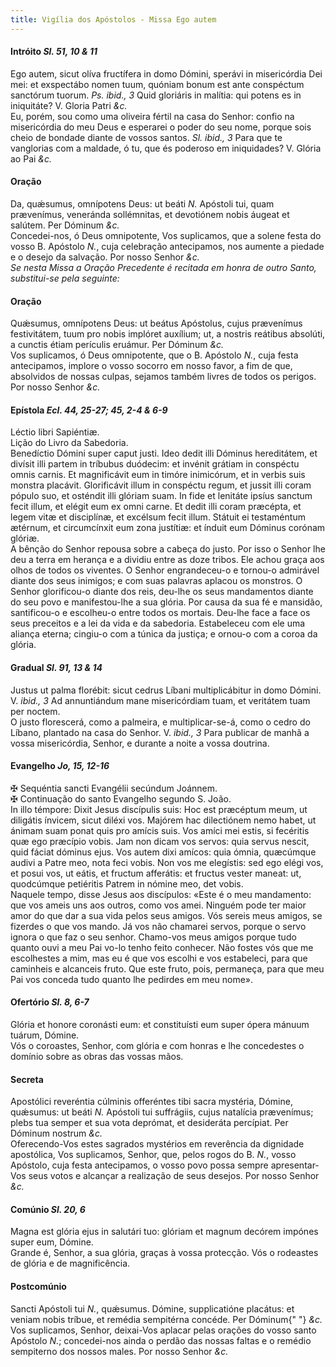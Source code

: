 ```yaml
---
title: Vigília dos Apóstolos - Missa Ego autem
---
```


<h4 class="text-center">
  Intróito <em>Sl. 51, 10 & 11</em>
</h4>
<div class="container-fluid">
  <div class="row">
    <div class="col-6 dropcaps text-justify">
      Ego autem, sicut olíva fructífera in domo Dómini, sperávi in misericórdia
      Dei mei: et exspectábo nomen tuum, quóniam bonum est ante conspéctum
      sanctórum tuorum. <em>Ps. ibid., 3</em> Quid gloriáris in malítia: qui
      potens es in iniquitáte? V. Gloria Patri <em>&c.</em>
    </div>
    <div class="col-6 dropcaps text-justify">
      Eu, porém, sou como uma oliveira fértil na casa do Senhor: confio na
      misericórdia do meu Deus e esperarei o poder do seu nome, porque sois
      cheio de bondade diante de vossos santos. <em>Sl. ibid., 3</em> Para que
      te vanglorias com a maldade, ó tu, que és poderoso em iniquidades? V.
      Glória ao Pai <em>&c.</em>
    </div>
  </div>
</div>

<h4 class="text-center">Oração</h4>
<div class="container-fluid">
  <div class="row">
    <div class="col-6 dropcaps text-justify">
      Da, quǽsumus, omnípotens Deus: ut beáti <em>N. </em>Apóstoli tui, quam
      prævenímus, veneránda sollémnitas, et devotiónem nobis áugeat et salútem.
      Per Dóminum <em>&c.</em>
    </div>
    <div class="col-6 dropcaps text-justify">
      Concedei-nos, ó Deus omnipotente, Vos suplicamos, que a solene festa do
      vosso B. Apóstolo <em>N.</em>, cuja celebração antecipamos, nos aumente a
      piedade e o desejo da salvação. Por nosso Senhor <em>&c.</em>
    </div>
  </div>
</div>

<em>
  Se nesta Missa a Oração Precedente é recitada em honra de outro Santo,
  substitui-se pela seguinte:
</em>

<h4 class="text-center">Oração</h4>
<div class="container-fluid">
  <div class="row">
    <div class="col-6 dropcaps text-justify">
      Quǽsumus, omnípotens Deus: ut beátus Apóstolus, cujus prævenímus
      festivitátem, tuum pro nobis implóret auxílium; ut, a nostris reátibus
      absolúti, a cunctis étiam perículis eruámur. Per Dóminum <em>&c.</em>
    </div>
    <div class="col-6 dropcaps text-justify">
      Vos suplicamos, ó Deus omnipotente, que o B. Apóstolo <em>N.</em>, cuja
      festa antecipamos, implore o vosso socorro em nosso favor, a fim de que,
      absolvidos de nossas culpas, sejamos também livres de todos os perigos.
      Por nosso Senhor <em>&c.</em>
    </div>
  </div>
</div>

<h4 class="text-center">
  Epístola <em>Ecl. 44, 25-27; 45, 2-4 & 6-9</em>
</h4>
<div class="container-fluid">
  <div class="row">
    <div class="col-6 text-justify">Léctio libri Sapiéntiæ.</div>
    <div class="col-6 text-justify">Lição do Livro da Sabedoria.</div>
    <div class="col-6 dropcaps text-justify">
      Benedíctio Dómini super caput justi. Ideo dedit illi Dóminus hereditátem,
      et divísit illi partem in tríbubus duódecim: et invénit grátiam in
      conspéctu omnis carnis. Et magnificávit eum in timóre inimicórum, et in
      verbis suis monstra placávit. Glorificávit illum in conspéctu regum, et
      jussit illi coram pópulo suo, et osténdit illi glóriam suam. In fide et
      lenitáte ipsíus sanctum fecit illum, et elégit eum ex omni carne. Et dedit
      illi coram præcépta, et legem vitæ et disciplínæ, et excélsum fecit illum.
      Státuit ei testaméntum ætérnum, et circumcínxit eum zona justítiæ: et
      índuit eum Dóminus corónam glóriæ.
    </div>
    <div class="col-6 dropcaps text-justify">
      A bênção do Senhor repousa sobre a cabeça do justo. Por isso o Senhor lhe
      deu a terra em herança e a dividiu entre as doze tribos. Ele achou graça
      aos olhos de todos os viventes. O Senhor engrandeceu-o e tornou-o
      admirável diante dos seus inimigos; e com suas palavras aplacou os
      monstros. O Senhor glorificou-o diante dos reis, deu-lhe os seus
      mandamentos diante do seu povo e manifestou-lhe a sua glória. Por causa da
      sua fé e mansidão, santificou-o e escolheu-o entre todos os mortais.
      Deu-lhe face a face os seus preceitos e a lei da vida e da sabedoria.
      Estabeleceu com ele uma aliança eterna; cingiu-o com a túnica da justiça;
      e ornou-o com a coroa da glória.
    </div>
  </div>
</div>

<h4 class="text-center">
  Gradual <em>Sl. 91, 13 & 14</em>
</h4>
<div class="container-fluid">
  <div class="row">
    <div class="col-6 dropcaps text-justify">
      Justus ut palma florébit: sicut cedrus Líbani multiplicábitur in domo
      Dómini. V. <em>ibid., 3</em> Ad annuntiándum mane misericórdiam tuam, et
      veritátem tuam per noctem.
    </div>
    <div class="col-6 dropcaps text-justify">
      O justo florescerá, como a palmeira, e multiplicar-se-á, como o cedro do
      Líbano, plantado na casa do Senhor. V. <em>ibid., 3</em> Para publicar de
      manhã a vossa misericórdia, Senhor, e durante a noite a vossa doutrina.
    </div>
  </div>
</div>

<h4 class="text-center">
  Evangelho <em>Jo, 15, 12-16</em>
</h4>
<div class="container-fluid">
  <div class="row">
    <div class="col-6 text-justify">
      <span class="text-danger">&#10016;</span> Sequéntia sancti Evangélii
      secúndum Joánnem.
    </div>
    <div class="col-6 text-justify">
      <span class="text-danger">&#10016;</span> Continuação do santo Evangelho
      segundo S. João.
    </div>
    <div class="col-6 dropcaps text-justify">
      In illo témpore: Dixit Jesus discípulis suis: Hoc est præcéptum meum, ut
      diligátis ínvicem, sicut diléxi vos. Majórem hac dilectiónem nemo habet,
      ut ánimam suam ponat quis pro amícis suis. Vos amíci mei estis, si
      fecéritis quæ ego præcípio vobis. Jam non dicam vos servos: quia servus
      nescit, quid fáciat dóminus ejus. Vos autem dixi amícos: quia ómnia,
      quæcúmque audivi a Patre meo, nota feci vobis. Non vos me elegístis: sed
      ego elégi vos, et posui vos, ut eátis, et fructum afferátis: et fructus
      vester maneat: ut, quodcúmque petiéritis Patrem in nómine meo, det vobis.
    </div>
    <div class="col-6 dropcaps text-justify">
      Naquele tempo, disse Jesus aos discípulos: «Este é o meu mandamento: que
      vos ameis uns aos outros, como vos amei. Ninguém pode ter maior amor do
      que dar a sua vida pelos seus amigos. Vós sereis meus amigos, se fizerdes
      o que vos mando. Já vos não chamarei servos, porque o servo ignora o que
      faz o seu senhor. Chamo-vos meus amigos porque tudo quanto ouvi a meu Pai
      vo-lo tenho feito conhecer. Não fostes vós que me escolhestes a mim, mas
      eu é que vos escolhi e vos estabeleci, para que caminheis e alcanceis
      fruto. Que este fruto, pois, permaneça, para que meu Pai vos conceda tudo
      quanto lhe pedirdes em meu nome».
    </div>
  </div>
</div>

<h4 class="text-center">
  Ofertório <em>Sl. 8, 6-7</em>
</h4>
<div class="container-fluid">
  <div class="row">
    <div class="col-6 dropcaps text-justify">
      Glória et honore coronásti eum: et constituísti eum super ópera mánuum
      tuárum, Dómine.
    </div>
    <div class="col-6 dropcaps text-justify">
      Vós o coroastes, Senhor, com glória e com honras e lhe concedestes o
      domínio sobre as obras das vossas mãos.
    </div>
  </div>
</div>

<h4 class="text-center">Secreta</h4>
<div class="container-fluid">
  <div class="row">
    <div class="col-6 dropcaps text-justify">
      Apostólici reveréntia cúlminis offeréntes tibi sacra mystéria, Dómine,
      quǽsumus: ut beáti <em>N. </em>Apóstoli tui suffrágiis, cujus natalícia
      prævenímus; plebs tua semper et sua vota deprómat, et desideráta
      percípiat. Per Dóminum nostrum <em>&c.</em>
    </div>
    <div class="col-6 dropcaps text-justify">
      Oferecendo-Vos estes sagrados mystérios em reverência da dignidade
      apostólica, Vos suplicamos, Senhor, que, pelos rogos do B. <em>N.</em>,
      vosso Apóstolo, cuja festa antecipamos, o vosso povo possa sempre
      apresentar-Vos seus votos e alcançar a realização de seus desejos. Por
      nosso Senhor <em>&c.</em>
    </div>
  </div>
</div>

<h4 class="text-center">
  Comúnio <em>Sl. 20, 6</em>
</h4>
<div class="container-fluid">
  <div class="row">
    <div class="col-6 dropcaps text-justify">
      Magna est glória ejus in salutári tuo: glóriam et magnum decórem impónes
      super eum, Dómine.
    </div>
    <div class="col-6 dropcaps text-justify">
      Grande é, Senhor, a sua glória, graças à vossa protecção. Vós o rodeastes
      de glória e de magnificência.
    </div>
  </div>
</div>

<h4 class="text-center">Postcomúnio</h4>
<div class="container-fluid">
  <div class="row">
    <div class="col-6 dropcaps text-justify">
      Sancti Apóstoli tui <em>N.</em>, quǽsumus. Dómine, supplicatióne placátus:
      et veniam nobis tríbue, et remédia sempitérna concéde. Per Dóminum{" "}
      <em>&c.</em>
    </div>
    <div class="col-6 dropcaps text-justify">
      Vos suplicamos, Senhor, deixai-Vos aplacar pelas orações do vosso santo
      Apóstolo <em>N.</em>; concedei-nos ainda o perdão das nossas faltas e o
      remédio sempiterno dos nossos males. Por nosso Senhor <em>&c.</em>
    </div>
  </div>
</div>

